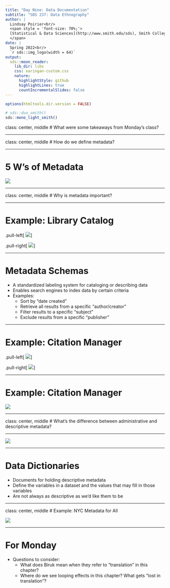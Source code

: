 ```yaml
---
title: "Day Nine: Data Documentation"
subtitle: "SDS 237: Data Ethnography"
author: |
  Lindsay Poirier<br/>
  <span style = 'font-size: 70%;'>
  [Statistical & Data Sciences](http://www.smith.edu/sds), Smith College<br/>
  </span>
date: |
  Spring 2022<br/>
  `r sds::img_logo(width = 64)`
output:
  sds::moon_reader:
    lib_dir: libs
    css: xaringan-custom.css
    nature:
      highlightStyle: github
      highlightLines: true
      countIncrementalSlides: false
---
```


```r
options(htmltools.dir.version = FALSE)
```

```r
# sds::duo_smith()
sds::mono_light_smith()
```

class: center, middle
# What were some takeaways from Monday's class?

---

class: center, middle
# How do we define metadata?

---

# 5 W's of Metadata

![](img/five-ws.png)

---

class: center, middle
# Why is metadata important?

---

# Example: Library Catalog

.pull-left[
![](img/df.png)
]

.pull-right[
![](img/df-metadata.png)
]

---

# Metadata Schemas

* A standardized labeling system for cataloging or describing data
* Enables search engines to index data by certain criteria
* Examples:
  * Sort by "date created"
  * Retrieve all results from a specific "author/creator"
  * Filter results to a specific "subject"
  * Exclude results from a specific "publisher"


---

# Example: Citation Manager

.pull-left[
![](img/counting-metadata.png)
]

.pull-right[
![](img/counting-meta.png)
]

---

# Example: Citation Manager

![](img/itunes-metadata.png)

---

class: center, middle
# What’s the difference between administrative and descriptive metadata?

---

![](img/open-metadata.png)
  
---

# Data Dictionaries

* Documents for holding descriptive metadata
* Define the variables in a dataset and the values that may fill in those variables
* Are not always as descriptive as we'd like them to be

---

class: center, middle
# Example: NYC Metadata for All

![](img/qrcode_opendata.cityofnewyork.us.png)

---

# For Monday

* Questions to consider:
  * What does Biruk mean when they refer to "translation" in this chapter?
  * Where do we see looping effects in this chapter? What gets "lost in translation"?

